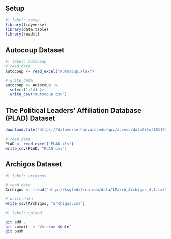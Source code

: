 ## Setup

```r
#| label: setup
library(tidyverse)
library(data.table)
library(readxl)
```

## Autocoup Dataset

```r
#| label: autocoup
# read_data
Autocoup <- read_excel("Autocoup.xlsx")

# write_data
autocoup <- Autocoup |> 
  select(1:14) |>
  write_csv("autocoup.csv")
```

## The Political Leaders’ Affiliation Database (PLAD) Dataset

```r
download.file("https://dataverse.harvard.edu/api/access/datafile/10119324", "PLAD.xls")

# read_data
PLAD <- read_excel("PLAD.xls")
write_csv(PLAD, "PLAD.csv")
```

## Archigos Dataset

```r
#| label: archigos

# read_data
Archigos <- fread("http://ksgleditsch.com/data/1March_Archigos_4.1.txt", encoding = "Latin-1") 

# write_data
write_csv(Archigos, "archigos.csv")
```

```bash
#| label: upload

git add .
git commit -m "Version $date"
git push
```
